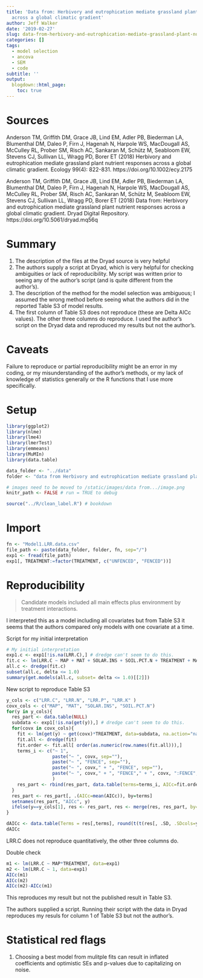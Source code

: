```yaml
---
title: 'Data from: Herbivory and eutrophication mediate grassland plant nutrient responses
  across a global climatic gradient'
author: Jeff Walker
date: '2019-02-27'
slug: data-from-herbivory-and-eutrophication-mediate-grassland-plant-nutrient-responses-across-a-global-climatic-gradient
categories: []
tags:
  - model selection
  - ancova
  - SEM
  - code
subtitle: ''
output:
  blogdown::html_page:
    toc: true
---
```

# Sources

Anderson TM, Griffith DM, Grace JB, Lind EM, Adler PB, Biederman LA, Blumenthal DM, Daleo P, Firn J, Hagenah N, Harpole WS, MacDougall AS, McCulley RL, Prober SM, Risch AC, Sankaran M, Schütz M, Seabloom EW, Stevens CJ, Sullivan LL, Wragg PD, Borer ET (2018) Herbivory and eutrophication mediate grassland plant nutrient responses across a global climatic gradient. Ecology 99(4): 822-831. https://doi.org/10.1002/ecy.2175

Anderson TM, Griffith DM, Grace JB, Lind EM, Adler PB, Biederman LA, Blumenthal DM, Daleo P, Firn J, Hagenah N, Harpole WS, MacDougall AS, McCulley RL, Prober SM, Risch AC, Sankaran M, Schütz M, Seabloom EW, Stevens CJ, Sullivan LL, Wragg PD, Borer ET (2018) Data from: Herbivory and eutrophication mediate grassland plant nutrient responses across a global climatic gradient. Dryad Digital Repository. https://doi.org/10.5061/dryad.mq56q

# Summary
1. The description of the files at the Dryad source is very helpful
2. The authors supply a script at Dryad, which is very helpful for checking ambiguities or lack of reproducibility. My script was written prior to seeing any of the author's script (and is quite different from the author's).
3. The description of the method for the model selection was ambiguous; I assumed the wrong method before seeing what the authors did in the reported Table S3 of model results.
4. The first column of Table S3 does not reproduce (these are Delta AICc values). The other three columns do reproduce. I used the author's script on the Dryad data and reproduced my results but not the author's.

# Caveats
Failure to reproduce or partial reproducibility might be an error in my coding, or my misunderstanding of the author's methods, or my lack of knowledge of statistics generally or the R functions that I use more specifically.

# Setup
```r
library(ggplot2)
library(nlme)
library(lme4)
library(lmerTest)
library(emmeans)
library(MuMIn)
library(data.table)
```

```r
data_folder <- "../data"
folder <- "data from Herbivory and eutrophication mediate grassland plant nutrient responses across a global climatic gradient"

# images need to be moved to /static/images/data from.../image.png
knitr_path <- FALSE # run = TRUE to debug
```

```r
source("../R/clean_label.R") # bookdown
```


# Import

```r
fn <- "Model1.LRR.data.csv"
file_path <- paste(data_folder, folder, fn, sep="/")
exp1 <- fread(file_path)
exp1[, TREATMENT:=factor(TREATMENT, c("UNFENCED", "FENCED"))]
```

# Reproducibility

>Candidate models included all main effects plus environment by treatment interactions. 

I interpreted this as a model including all covariates but from Table S3 it seems that the authors compared only models with one covariate at a time.

Script for my initial interpretation
```r
# My initial interpretation 
exp1.c <- exp1[!is.na(LRR.C),] # dredge can't seem to do this.
fit.c <- lm(LRR.C ~ MAP + MAT + SOLAR.INS + SOIL.PCT.N + TREATMENT + MAP:TREATMENT + MAT:TREATMENT + SOLAR.INS:TREATMENT + SOIL.PCT.N:TREATMENT, data=exp1.c, na.action = "na.fail")
all.c <- dredge(fit.c)
subset(all.c, delta <= 1.0)
summary(get.models(all.c, subset= delta <= 1.0)[[2]])

```

New script to reproduce Table S3
```r
y_cols <- c("LRR.C", "LRR.N", "LRR.P", "LRR.K" )
covx_cols <- c("MAP", "MAT", "SOLAR.INS", "SOIL.PCT.N")
for(y in y_cols){
  res_part <- data.table(NULL)
  subdata <- exp1[!is.na(get(y)),] # dredge can't seem to do this.
  for(covx in covx_cols){
    fit <- lm(get(y) ~ get(covx)*TREATMENT, data=subdata, na.action="na.fail")
    fit.all <- dredge(fit)
    fit.order <- fit.all[ order(as.numeric(row.names(fit.all))),]
    terms_i <- c("~ 1", 
                 paste("~ ", covx, sep=""),
                 paste("~ ", "FENCE", sep=""),
                 paste("~ ", covx," + ", "FENCE", sep=""),
                 paste("~ ", covx," + ", "FENCE"," + ", covx, ":FENCE", sep="")
                 )
    res_part <- rbind(res_part, data.table(terms=terms_i, AICc=fit.order[,"AICc"]))
  }
  res_part <- res_part[, .(AICc=mean(AICc)), by=terms]
  setnames(res_part, "AICc", y)
  ifelse(y==y_cols[1], res <- res_part, res <- merge(res, res_part, by="terms"))
}

dAICc <- data.table(Terms = res[,terms], round(t(t(res[, .SD, .SDcols=y_cols]) - apply(res[, .SD, .SDcols=y_cols], 2, min)), 1))
dAICc
```

LRR.C does not reproduce quantitatively, the other three columns do.

Double check
```r
m1 <- lm(LRR.C ~ MAP*TREATMENT, data=exp1)
m2 <- lm(LRR.C ~ 1, data=exp1)
AICc(m1)
AICc(m2)
AICc(m2)-AICc(m1)
```

This reproduces my result but not the published result in Table S3.

The authors supplied a script. Running their script with the data in Dryad reproduces my resuls for column 1 of Table S3 but not the author's.

# Statistical red flags

1. Choosing a best model from mulitple fits can result in inflated coefficients and optimistic SEs and p-values due to capitalizing on noise.